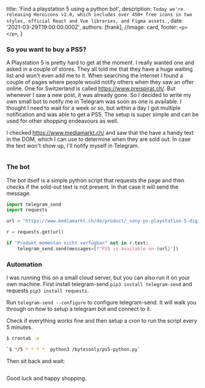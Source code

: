 

  title: 'Find a playstation 5 using a python bot',
  description: `Today we're releasing Heroicons v1.0, which includes over 450+ free icons in two styles, official React and Vue libraries, and Figma assets.`,
  date: '2021-03-29T19:00:00.000Z',
  authors: [frank],
  //image: card,
  footer: `
    <p>
    </p>
  `,
}

### So you want to buy a PS5?

A Playstation 5 is pretty hard to get at the moment. I really wanted one and asked in a couple of stores. They all told me that they have a huge waiting list and won't even add me to it. When searching the internet I found a couple of pages where people would notify others when they saw an offer online. One for Switzerland is called https://www.preispirat.ch/. But whenever I saw a new post, it was already gone. So I decided to write my own small bot to notify me in Telegram was soon as one is available. I thought I need to wait for a week or so, but within a day I got multiple notification and was able to get a PS5. The setup is super simple and can be used for other shopping endeavours as well.

I checked https://www.mediamarkt.ch/ and saw that the have a handy text in the DOM, which I can use to determine when they are sold out. In case the text won't show up, I'll notify myself in Telegram.

<!--more-->

<img src={ps5NotAvailable} alt="" />

### The bot

The bot itself is a simple python script that requests the page and then checks if the sold-out text is not present. In that case it will send the message.

```python
import telegram_send
import requests

url = "https://www.mediamarkt.ch/de/product/_sony-ps-playstation-5-digital-edition-980-pro-nvme-m-2-ssd-1tb-heatsink-2105983.html"

r = requests.get(url)

if "Produkt momentan nicht verfügbar" not in r.text:
    telegram_send.send(messages=[f"PS5 is available on {url}"])
```

### Automation

I was running this on a small cloud server, but you can also run it on your own machine. First install telegram-send `pip3 install telegram-send` and requests `pip3 install requests`.

Run `telegram-send --configure` to configure telegram-send. It will walk you through on how to setup a telegram bot and connect to it.

Check if everything works fine and then setup a cron to run the script every 5 minutes.

```bash
$ crontab -e
```

```bash
`$ */5 * * * *  python3 /bytesonly/ps5-python.py`
```

Then sit back and wait:

<img src={available} alt="" />

Good luck and happy shopping.
